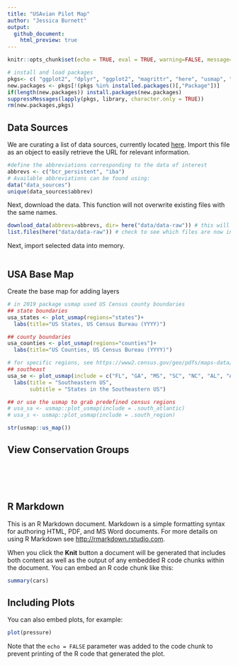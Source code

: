 ```yaml
---
title: "USAvian Pilot Map"
author: "Jessica Burnett"
output: 
  github_document:
    html_preview: true
---
```


```r
knitr::opts_chunk$set(echo = TRUE, eval = TRUE, warning=FALSE, message=FALSE)

# install and load packages
pkgs<- c( "ggplot2", "dplyr", "ggplot2", "magrittr", "here", "usmap", "sbtools")
new.packages <- pkgs[!(pkgs %in% installed.packages()[,"Package"])]
if(length(new.packages)) install.packages(new.packages)
suppressMessages(lapply(pkgs, library, character.only = TRUE))
rm(new.packages,pkgs)
```

## Data Sources
We are curating a list of data sources, currently located [here](https://github.com/TrashBirdEcology/USAvian/blob/master/data/data_sources.csv). Import this file as an object to easily retrieve the URL for relevant information.  

```r
#define the abbreviations corresponding to the data of interest
abbrevs <- c("bcr_persistent", "iba")
# Available abbreviations can be found using:
data("data_sources")
unique(data_sources$abbrev)
```

Next, download the data. This function will not overwrite existing files with the same names. 
```r
download_data(abbrevs=abbrevs, dir= here("data/data-raw")) # this will create a new directory if it does not already exist
list.files(here("data/data-raw")) # check to see which files are now in this dir..
```
Next, import selected data into memory.
```r

```

## USA Base Map
Create the base map for adding layers
```r
# in 2019 package usmap used US Census county boundaries
## state boundaries
usa_states <- plot_usmap(regions="states")+
  labs(title="US States, US Census Bureau (YYYY)")

## county boundaries
usa_counties <- plot_usmap(regions="counties")+
  labs(title="US Counties, US Census Bureau (YYYY)")

# for specific regions, see https://www2.census.gov/geo/pdfs/maps-data/maps/reference/us_regdiv.pdf 
## southeast
usa_se <- plot_usmap(include = c("FL", "GA", "MS", "SC", "NC", "AL", "AR", "LA", "TN")) +
  labs(title = "Southeastern US",
       subtitle = "States in the Southeastern US")

## or use the usmap to grab predefined census regions
# usa_sa <- usmap::plot_usmap(include = .south_atlantic)
# usa_s <- usmap::plot_usmap(include = .south_region)
```
```r
str(usmap::us_map())
```

## 


## View Conservation Groups
```r
```


```r
```
```r
```
```r
```
```r
```

## 


## R Markdown

This is an R Markdown document. Markdown is a simple formatting syntax for authoring HTML, PDF, and MS Word documents. For more details on using R Markdown see <http://rmarkdown.rstudio.com>.

When you click the **Knit** button a document will be generated that includes both content as well as the output of any embedded R code chunks within the document. You can embed an R code chunk like this:

```r
summary(cars)
```

## Including Plots

You can also embed plots, for example:

```r
plot(pressure)
```

Note that the `echo = FALSE` parameter was added to the code chunk to prevent printing of the R code that generated the plot.
